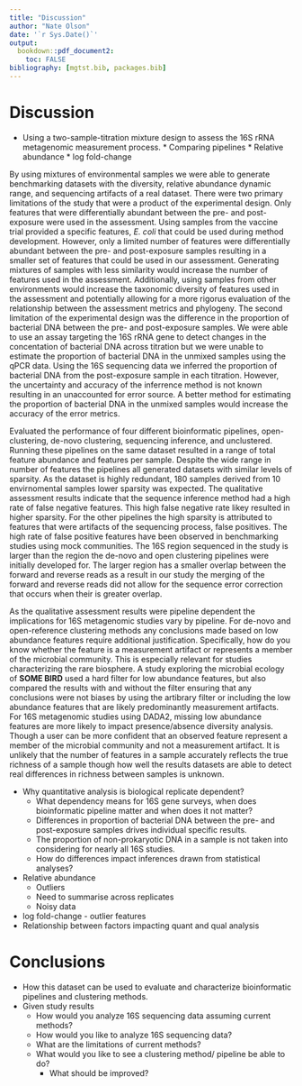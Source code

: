 ```yaml
---
title: "Discussion"
author: "Nate Olson"
date: '`r Sys.Date()`'
output:
  bookdown::pdf_document2: 
    toc: FALSE
bibliography: [mgtst.bib, packages.bib]
---
```


# Discussion
* Using a two-sample-titration mixture design to assess the 16S rRNA metagenomic measurement process. 
      * Comparing pipelines
      * Relative abundance 
      * log fold-change  

By using mixtures of environmental samples we were able to generate benchmarking datasets with the diversity, relative abundance dynamic range, and sequencing artifacts of a real dataset. 
There were two primary limitations of the study that were a product of the experimental design. 
Only features that were differentially abundant between the pre- and post-exposure were used in the assessment. 
Using samples from the vaccine trial provided a specific features, _E. coli_ that could be used during method development. 
However, only a limited number of features were differentially abundant between the pre- and post-exposure samples resulting in a smaller set of features that could be used in our assessment. 
Generating mixtures of samples with less similarity would increase the number of features used in the assessment. 
Additionally, using samples from other environments would increase the taxonomic diversity of features used in the assessment and potentially allowing for a more rigorus evaluation of the relationship between the assessment metrics and phylogeny. 
The second limitation of the experimental design was the difference in the proportion of bacterial DNA between the pre- and post-exposure samples. 
We were able to use an assay targeting the 16S rRNA gene to detect changes in the concentation of bacterial DNA across titration but we were unable to estimate the proportion of bacterial DNA in the unmixed samples using the qPCR data. 
Using the 16S sequencing data we inferred the proportion of bacterial DNA from the post-exposure sample in each titration. 
However, the uncertainty and accuracy of the inferrence method is not known resulting in an unaccounted for error source. 
A better method for estimating the proportion of bacterial DNA in the unmixed samples would increase the accuracy of the error metrics. 

Evaluated the performance of four different bioinformatic pipelines, open-clustering, de-novo clustering, sequencing inference, and unclustered. 
Running these pipelines on the same dataset resulted in a range of total feature abundance and features per sample. 
Despite the wide range in number of features the pipelines all generated datasets with similar levels of sparsity. 
As the dataset is highly redundant, 180 samples derived from 10 envirnomental samples lower sparsity was expected. 
The qualitative assessment results indicate that the sequence inference method had a high rate of false negative features. 
This high false negative rate likey resulted in higher sparsity. 
For the other pipelines the high sparsity is attributed to features that were artifacts of the sequencing process, false positives. 
The high rate of false positive features have been observed in benchmarking studies using mock communities.
The 16S region sequenced in the study is larger than the region the de-novo and open clustering pipelines were initially developed for. 
The larger region has a smaller overlap between the forward and reverse reads as a result in our study the merging of the forward and reverse reads did not allow for the sequence error correction that occurs when their is greater overlap. 

As the qualitative assessment results were pipeline dependent the implications for 16S metagenomic studies vary by pipeline. 
For de-novo and open-reference clustering methods any conclusions made based on low abundance features require additional justification. 
Specifically, how do you know whether the feature is a measurement artifact or represents a member of the microbial community. 
This is especially relevant for studies characterizing the rare biosphere. 
A study exploring the microbial ecology of __SOME BIRD__ used a hard filter for low abundance features, but also compared the results with and without the filter ensuring that any conclusions were not biases by using the artibrary filter or including the low abundance features that are likely predominantly measurement artifacts. 
For 16S metagenomic studies using DADA2, missing low abundance features are more likely to impact presence/absence diversity analysis. 
Though a user can be more confident that an observed feature represent a member of the microbial community and not a measurement artifact. 
It is unlikely that the number of features in a sample accurately reflects the true richness of a sample though how well the results datasets are able to detect real differences in richness between samples is unknown.

* Why quantitative analysis is biological replicate dependent?  
    - What dependency means for 16S gene surveys, when does bioinformatic pipeline matter and when does it not matter?  
    - Differences in proportion of bacterial DNA between the pre- and post-exposure samples drives individual specific results.  
    - The proportion of non-prokaryotic DNA in a sample is not taken into considering for nearly all 16S studies.  
    - How do differences impact inferences drawn from statistical analyses?

* Relative abundance  
    - Outliers  
    - Need to summarise across replicates  
    - Noisy data  

* log fold-change - outlier features   
* Relationship between factors impacting quant and qual analysis  

# Conclusions  

* How this dataset can be used to evaluate and characterize bioinformatic pipelines and clustering methods.  
* Given study results  
    - How would you analyze 16S sequencing data assuming current methods?  
    - How would you like to analyze 16S sequencing data?  
    - What are the limitations of current methods?  
    - What would you like to see a clustering method/ pipeline be able to do?   
        + What should be improved?  